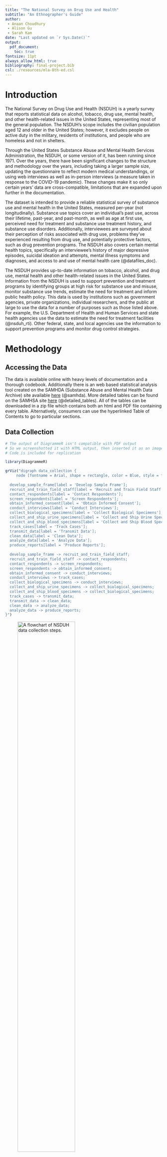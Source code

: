 ```yaml
---
title: "The National Survey on Drug Use and Health"
subtitle: "An Ethnographer's Guide"
author:
 - Anaan Choudhury
 - Alison Gu
 - Sarah Kam
date: "Last updated on `r Sys.Date()`"
output:
  pdf_document:
    toc: true
fontsize: 11pt
always_allow_html: true
bibliography: final-project.bib
csl: ./resources/mla-8th-ed.csl
---
```


\newpage


# Introduction

The National Survey on Drug Use and Health (NSDUH) is a yearly survey that reports statistical data on alcohol, tobacco, drug use, mental health, and other health-related issues in the United States, representing most of the general population. The NSDUH’s scope includes the civilian population aged 12 and older in the United States; however, it excludes people on active duty in the military, residents of institutions, and people who are homeless and not in shelters.

Through the United States Substance Abuse and Mental Health Services Administration, the NSDUH, or some version of it, has been running since 1971. Over the years, there have been significant changes to the structure and methodology over the years, including taking a larger sample size, updating the questionnaire to reflect modern medical understandings, or using web interviews as well as in-person interviews (a measure taken in response to the COVID-19 pandemic). These changes make it so only certain years’ data are cross-compatible, limitations that are expanded upon further in the documentation.

The dataset is intended to provide a reliable statistical survey of substance use and mental health in the United States, measured per-year (not longitudinally). Substance use topics cover an individual’s past use, across their lifetime, past-year, and past-month, as well as age at first use, perceived need for treatment and substance use treatment history, and substance use disorders. Additionally, interviewees are surveyed about their perception of risks associated with drug use, problems they’ve experienced resulting from drug use, and potentially protective factors, such as drug prevention programs. The NSDUH also covers certain mental health topics, specifically an interviewee’s history of major depressive episodes, suicidal ideation and attempts, mental illness symptoms and diagnoses, and access to and use of mental health care (@datafiles_doc).

The NSDUH provides up-to-date information on tobacco, alcohol, and drug use, mental health and other health-related issues in the United States. Information from the NSDUH is used to support prevention and treatment programs by identifying groups at high risk for substance use and misuse, monitor substance use trends, estimate the need for treatment and inform public health policy. This data is used by institutions such as government agencies, private organizations, individual researchers, and the public at large to use the data for a number of purposes such as those listed above. For example, the U.S. Department of Health and Human Services and state health agencies use the data to estimate the need for treatment facilities (@nsduh_rti). Other federal, state, and local agencies use the information to support prevention programs and monitor drug control strategies.

# Methodology

## Accessing the Data

The data is available online with heavy levels of documentation and a thorough codebook. Additionally there is an web based statistical analysis tool created on the SAMHDA (Substance Abuse and Mental Health Data Archive) site available [here](https://pdas.samhsa.gov/#/) (@samhda). More detailed tables can be found on the SAMHSA site [here](https://www.samhsa.gov/data/report/2021-nsduh-detailed-tables) (@detailed_tables). All of the tables can be downloaded in a zip file which contains both an html and PDF file containing every table. Alternatively, consumers can use the hyperlinked Table of Contents to go to particular sections.

\newpage

## Data Collection


```r
# The output of DiagrammeR isn't compatible with PDF output
# So we screenshotted it with HTML output, then inserted it as an image
# Code is included for replication

library(DiagrammeR)

grViz("digraph data_collection {
   	 node [fontname = Arial, shape = rectangle, color = Blue, style = filled, fontcolor = White];
 
  develop_sample_frame[label = 'Develop Sample Frame'];
  recruit_and_train_field_staff[label = 'Recruit and Train Field Staff'];
  contact_respondents[label = 'Contact Respondents'];
  screen_respondents[label = 'Screen Respondents'];
  obtain_informed_consent[label = 'Obtain Informed Consent'];
  conduct_interviews[label = 'Conduct Interviews'];
  collect_biological_specimens[label = 'Collect Biological Specimens'];
  collect_and_ship_urine_specimens[label = 'Collect and Ship Urine Specimens'];
  collect_and_ship_blood_specimens[label = 'Collect and Ship Blood Specimens'];
  track_cases[label = 'Track Cases'];
  transmit_data[label = 'Transmit Data'];
  clean_data[label = 'Clean Data'];
  analyze_data[label = 'Analyze Data'];
  produce_reports[label = 'Produce Reports'];
 
  develop_sample_frame -> recruit_and_train_field_staff;
  recruit_and_train_field_staff -> contact_respondents;
  contact_respondents -> screen_respondents;
  screen_respondents -> obtain_informed_consent;
  obtain_informed_consent -> conduct_interviews;
  conduct_interviews -> track_cases;
  collect_biological_specimens -> conduct_interviews;
  collect_and_ship_urine_specimens -> collect_biological_specimens;
  collect_and_ship_blood_specimens -> collect_biological_specimens;
  track_cases -> transmit_data;
  transmit_data -> clean_data;
  clean_data -> analyze_data;
  analyze_data -> produce_reports;
}")
```

![A flowchart of NSDUH data collection steps.](./resources/NSDUH_flowchart.png){width=66%}


The data collection process involves trained community outreach interviewers who perform computer-assisted interviews to collect data on various topics such as substance use, mental health, and treatment.

Following the rigorously detailed 376-page field interviewer manual’s instructions, the field interviewers survey the cases that are assigned to them, using a systematic and random sampling method (@field_manual). Before starting their day, the interviewer performs a weekly inventory check using the NSDUH Materials and Inventory Tracking Form to ensure that they have all the necessary materials for their outreach work. They store their materials in one location and use an expandable wallet with divided sections for storing their materials. The interviewer also carries a laptop bag to store materials and computer equipment.

The interviewer’s daily routine involves heavy preparation before going out to the field. Using their tablet, they coordinate which cases are assigned to them. They develop and review their plan of action, which involves using various features on their tablets such as the Record of Calls (ROC), Call Distribution, View and Sort features, and calendar to help plan their travel routes in detail.

The interviewers also carefully follow the necessary steps for each situation and document their progress using the ROC on their tablet. They review their cases to determine if any need to be placed on hold, if they have questions with those cases, and prepare to transmit their data from their tablet and laptop. Additionally, the NSDUH field interviewer website provides project messages to ensure the accuracy and integrity of the data collected. Before finishing their day, the interviewer completes administrative entries as a record of their work. The interviewer’s role is crucial and ensures the collection of accurate and reliable data for NSDUH (@field_manual).

### Data Commensurability

Commensurability in this case ensures a common measure for understanding and analyzing the rates of drug consumption at different identities such as age. This allows for a better close analysis of the collected data that is cohesive and clear.

Questions were grouped according to the DSM-5’s categories, such that questions about substances in one DSM-5 category were grouped together on the survey, and so on (@codebook). For example, all of the questions relating to tobacco use were asked first, followed by questions about alcohol, then marijuana, etc; each of these categories are one of the substance categories in the DSM-5 (@dsm5). Other categories (such as age) were modeled after previous NSDUH surveys, which originally took inspiration from the US census (@dsm5_abstract). Measurements were taken from interviews with subjects and recorded precisely by interviewers. The dataset is commensurate with common values.

## Sources and Institutions

RTI International (also known as Research Triangle Institute), a third-party research company, has been collecting data for the NSDUH since 1988. Due to the COVID-19 pandemic, the NSDUH project management at RTI worked closely with SAMHSA, RTI’s Infectious Disease Response Team, Executive Leadership Team, and Institutional Review Board in 2021 to determine when and where it would be safe to conduct in-person data collection. In the meantime they worked online. All web-based data collection activities were coordinated by in-house management staff, whereas in-person data collection activities were coordinated by both in-house and remote management staff. For in-person data collection, RTI maintained a field staff of approximately 550 FIs. A total final sample of 69,850 interviews (on the full analytic data file) was obtained for the 2021 survey (@nsduh_rti).

RTI’s work is funded mostly from government grants to pursue their research and mission to “improve the human condition by turning knowledge into practice” (@rti_mission). The questionnaires were formed based on DSM-5 criteria (@dsm5_slides).

## Data Dissemination

NSDUH data is disseminated through various channels, including annual reports and briefs that summarize the findings from the survey. The reports cover a wide range of topics related to substance use and mental health, such as trends in drug use, substance use disorders, mental health issues, and co-occurring disorders. The data is also disseminated through online databases, data visualization tools, and other interactive platforms that allow users to explore the data in more detail. Additionally, restricted-use data files are available for researchers who meet certain requirements and agree to abide by strict data confidentiality and security protocols.

## Assumptions and Potential Biases

The values and assumptions that are built into the NSDUH dataset reflect the priorities and perspectives of the organizations and individuals involved in the survey. The survey focuses on substance use and mental health issues that are deemed to be of public health importance.

The survey asked questions based on a set of assumptions about the nature of substance use and mental health, such as the idea that drug use is a problem that needs to be addressed through prevention and treatment efforts. One example of a potentially biased question was “During the past 12 months have you participated in an alcohol, tobacco or drug prevention program outside of school, where you learn about the dangers of using, and how to resist using, alcohol, tobacco, or drugs?” (@codebook, pg 433), which itself references the “dangers” of using drugs. Questions like this are based on the assumption that drugs are dangerous, and are framed in a way that could influence the interviewee to answer differently.

The survey also assumes that respondents are providing accurate information about their substance use and mental health when answering. The NSDUH dataset is a valuable source of information about substance use and mental health in the United States. It is also important to understand the external factors that can affect the survey results and to consider the values and assumptions that underlie the survey questions and methodology. By approaching the NSDUH data with a critical and nuanced perspective, researchers and policymakers can make more informed decisions about substance use and mental health policies and interventions.

## Limitations: Sampling, Methodology, Missing Information

The NSDUH aims to be a comprehensive study on drug use and health in America, but like all studies, naturally has several limitations. It is non-longitudinal, meaning data across different years cannot be compared. Additionally, though efforts are made to standardize data collection as much as possible, there are still places where data can vary. Finally, there is missing data as well: the study draws samples from certain representative locations, then weights the responses, rather than taking a true random sample across America, which can limit the representativeness of the report.

Methodology changes over different years have made NSDUH data in one year incomparable to data from other years (@datafiles_doc). This limits the commensurability of the data; without being able to compare data from one year to previous years’ data, finding long-term trends in American drug use and health can be much more difficult. Changes to the DSM (notably, the shift from DSM-4 to DSM-5) meant that questions following the DSM-4’s listed criteria were removed in favor of questions following the DSM-5’s criteria (@codebook, pg i-6). This allowed the NSDUH to adapt to contemporary advancements in the science of mental health, but limited data commensurability pre- and post- survey edits.

Even within a specific year’s study and report, there can be inconsistencies in data collection, such as using a mix of web-based interviewing and in-person interviewing because of the COVID-19 pandemic. Web-based responses had slightly lower response rates, and certain questions were omitted due to security issues in web interviews versus in-person interviews (@codebook, pg i-15). Additionally, web-based responses had different demographics than in-person, with a “higher average level of educational attainment than the in-person respondents” (@codebook, pg i-16), possibly because the technological resources to do a web-based interview were more accessible to those with a higher average level of educational attainment. Weights were used to try and balance out these demographic differences in the final report, but the differences still limit the NSDUH’s accuracy as a national representation of mental health and drug use. These inconsistencies lead to poor commensurability both with previous years (that were surveyed wholly in-person) and with data within the same year.

There is also missing information, since NSDUH excludes certain groups of people, leading to an inaccurate reflection of American drug use and health. According to the data collection documentation, the NSDUH excludes “individuals experiencing homelessness who do not use shelters, active military personnel, and residents of institutional group quarters such as jails, nursing homes, mental institutions, and long-term care hospitals” (@data_we_collect), which is a glaring limitation. These individuals are of course still part of the United States, but excluding them may reflect a inaccurate view of America’s drug use and mental health. Although the documentation clearly states that these people are excluded, the majority of laypeople relying on the NSDUH’s reports (such as journalists) will likely not note that in their analyses, influencing a different belief in who the NSDUH represents than is true.

Though the reason for these individuals being excluded is not explicitly listed in the documentation, it’s likely that they were excluded for practical reasons; the additional resources needed to track down an interviewee in any of these three categories are steep on time, energy, and physical resources, and by explicitly excluding them the study makes it easier to regularize the data collection for all other entries, increasing commensurability.

# Reflections and Reactions

Discourse around the NSDUH varies; some authors treat it as a trustworthy source, but other authors are critical of its representativeness of the United States population. Across right-leaning, central-leaning, and left-leaning organizations (political designation as listed by @allsides), authors tend to refer to the NSDUH neutrally, using phrases such as “according to [the NSDUH]” (@article_r_unhappy_teens); this demonstrates an implicit trust in the NSDUH’s data and reports. Relying on the NSDUH to make their points shows that the authors trust its analysis; one article specifically linked the NSDUH to the United States government when introducing it, potentially attempting to increase the reader’s trust in the NSDUH by explicitly writing that it was a government-sponsored work (@article_l_bloomberg).

However, other authors were less accepting, or even critical, of the NSDUH. One author repeatedly referred to the data in the NSDUH as “numbers”, dissociating the data from the institutions that collected it and disseminated it; the same author wrote that the NSDUH “generates state-specific data”, rather than acknowledging that the data is collected, cleaned, and analyzed manually by people (@article_c_pot). This data discourse is pretty typical of other data discourse: Data is often treated as an object unique from the infrastructure supporting its collection and analysis, and this removal from its context helps the author frame the data more as totally neutral, bias-free evidence for whatever their point is. The same author writes, “the National Survey on Drug Use and Health (NSDUH) misses a lot of heroin users”, arguing people that use heroin are reluctant to admit it to NSDUH surveyors, and that underlying factor, compounded by the fact that the NSDUH does not survey prison inmates, leads the NSDUH to dramatically underreport the true proportion of heroin users in the United States (@article_c_heroin). This is a limitation that we noted earlier: By excluding key groups of people, the NSDUH is an unrepresentative report of the national statistics for drug use and mental health.

Thus we see a range of reactions to the NSDUH and its trustworthiness. Contextualizing it in real-world data discourse helps demonstrate that journalists tend to trust the NSDUH, but some have realized the same limitations in its collection methods that we have. The NSDUH is a good resource for understanding the United States population’s drug use and mental health trends, but should not be used as a monolithic source of information; like all datasets, it has its limitations, and realizing where those limitations can impact the results is an important step to learning effectively from the NSDUH.



# Conclusion

The National Survey on Drug Use and Health is a valuable dataset for providing an overview of American drug use and mental health year-by-year. The NSDUH covers an individual’s history of substance use, treatment history, and potential substance use disorders. Interviewees are also surveyed about perceptions of drug use treatment, problems and risks associated with drug use, and drug prevention programs. Additionally, the survey covers several mental health topics, such as major depressive episodes, suicidal ideation and attempts, mental illness symptoms and diagnoses, and access to or use of mental health care.

The NSDUH impacts many other institutions, especially organizations in the medical and healthcare domains. Research is done following insights from the NSDUH, and funding and resources are allocated according to reports from the NSDUH.

Though the dataset is useful, it is still limited in several ways. Sampling is restricted to civilians aged 12 and older in the United States, excluding active-duty military personnel, residents of institutions, and unhoused people not in shelters. Additionally, changes in methodology have affected the long-term commensurability of the data, making it difficult to compare data cross certain years. Expanding sampling would help alleviate these limitations and make the NSDUH a more reliable source of data.

The NSDUH is useful in its domain and influences many other institutions’ work surrounding drug use and mental health. Like most datasets, it has aspects that can be improved. However, when taken in its whole form, it is a trustworthy and reliably-produced source of data that can provide valuable insights into U.S. trends in substance use and mental health.


\newpage


# Bibliography
